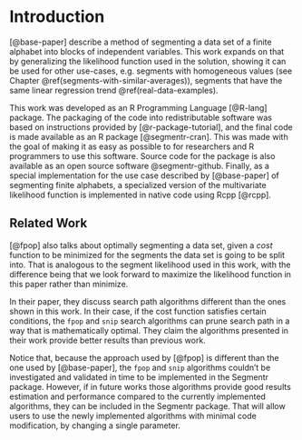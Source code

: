 # Introduction

[@base-paper] describe a method of segmenting a data set of a finite alphabet
into blocks of independent variables. This work expands on that by generalizing
the likelihood function used in the solution, showing it can be used for other
use-cases, e.g. segments with homogeneous values (see Chapter
\@ref(segments-with-similar-averages)), segments that have the same linear
regression trend \@ref(real-data-examples).

This work was developed as an R Programming Language [@R-lang] package. The
packaging of the code into redistributable software was based on instructions
provided by [@r-package-tutorial], and the final code is made available as an R
package [@segmentr-cran]. This was made with the goal of making it as easy as
possible to for researchers and R programmers to use this software. Source code
for the package is also available as an open source software @segmentr-github.
Finally, as a special implementation for the use case described by
[@base-paper] of segmenting finite alphabets, a specialized version of the
multivariate likelihood function is implemented in native code using Rcpp
[@rcpp].


## Related Work

[@fpop] also talks about optimally segmenting a data set, given a *cost*
function to be minimized for the segments the data set is going to be split
into. That is analogous to the segment likelihood used in this work, with the
difference being that we look forward to maximize the likelihood function in
this paper rather than minimize.

In their paper, they discuss search path algorithms different than the ones
shown in this work. In their case, if the cost function satisfies certain
conditions, the `fpop` and `snip` search algorithms can prune search path in a
way that is mathematically optimal. They claim the algorithms presented in
their work provide better results than previous work.

Notice that, because the approach used by [@fpop] is different than the one
used by [@base-paper], the `fpop` and `snip` algorithms couldn't be
investigated and validated in time to be implemented in the Segmentr package.
However, if in future works those algorithms provide good results estimation
and performance compared to the currently implemented algorithms, they can be
included in the Segmentr package. That will allow users to use the newly
implemented algorithms with minimal code modification, by changing a single
parameter.
